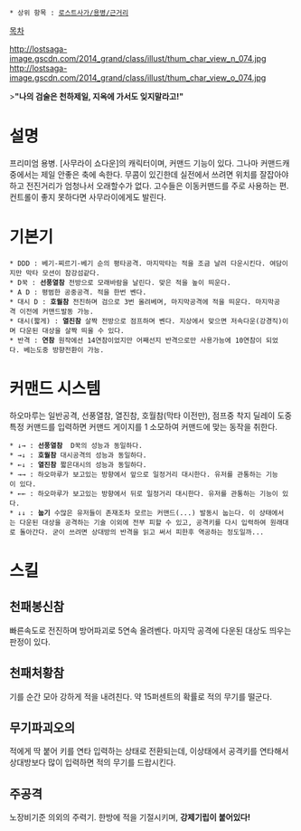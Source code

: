  * 상위 항목 : [[로스트사가/용병/근거리]]

[[목차]]

http://lostsaga-image.gscdn.com/2014_grand/class/illust/thum_char_view_n_074.jpg
http://lostsaga-image.gscdn.com/2014_grand/class/illust/thum_char_view_o_074.jpg

>'''"나의 검술은 천하제일, 지옥에 가서도 잊지말라고!"'''

= 설명 =
프리미엄 용병.
[사무라이 쇼다운]의 캐릭터이며, 커맨드 기능이 있다. 그나마 커맨드캐 중에서는 제일 안좋은 축에 속한다. 무콤이 있긴한데 실전에서 쓰려면 위치를 잘잡아야하고 전진거리가 엄청나서 오래할수가 없다. 고수들은 이동커맨드를 주로 사용하는 편. 컨트롤이 좋지 못하다면 사무라이에게도 발린다.

= 기본기 =
 * DDD : 베기-찌르기-베기 순의 평타공격. 마지막타는 적을 조금 날려 다운시킨다. 여담이지만 막타 모션이 참강섬같다.
 * D꾹 : '''선풍열참''' 전방으로 모래바람을 날린다. 맞은 적을 높이 띄운다.
 * A D : 평범한 공중공격. 적을 한번 벤다.
 * 대시 D : '''호월참''' 전진하며 검으로 3번 올려베며, 마지막공격에 적을 띄운다. 마지막공격 이전에 커맨드발동 가능.
 * 대시(짧게) : '''열진참''' 살짝 전방으로 점프하며 벤다. 지상에서 맞으면 저속다운(강경직)이며 다운된 대상을 살짝 띄울 수 있다.
 * 반격 : '''연참''' 원작에선 14연참이었지만 어째선지 반격으로만 사용가능에 10연참이 되었다. 베는도중 방향전환이 가능. 

= 커맨드 시스템 =
하오마루는 일반공격, 선풍열참, 열진참, 호월참(막타 이전만), 점프중 착지 딜레이 도중 특정 커맨드를 입력하면 커맨드 게이지를 1 소모하여 커맨드에 맞는 동작을 취한다.

 * ↓→ : '''선풍열참'''  D꾹의 성능과 동일하다.
 * →↓ : '''호월참''' 대시공격의 성능과 동일하다.
 * ←↓ : '''열진참''' 짧은대시의 성능과 동일하다.
 * →→ : 하오마루가 보고있는 방향에서 앞으로 일정거리 대시한다. 유저를 관통하는 기능이 있다.
 * ←← : 하오마루가 보고있는 방향에서 뒤로 일정거리 대시한다. 유저를 관통하는 기능이 있다.
 * ↓↓ : '''눕기''' 수많은 유저들이 존재조차 모르는 커맨드(...) 발동시 눕는다. 이 상태에서는 다운된 대상을 공격하는 기술 이외에 전부 피할 수 있고, 공격키를 다시 입력하여 원래대로 돌아간다. 굳이 쓰려면 상대방의 반격을 읽고 써서 피한후 역공하는 정도일까...

= 스킬 =
== 천패봉신참 ==
빠른속도로 전진하며 방어파괴로 5연속 올려벤다. 마지막 공격에 다운된 대상도 띄우는 판정이 있다.

== 천패처황참 ==
기를 순간 모아 강하게 적을 내려친다. 약 15퍼센트의 확률로 적의 무기를 떨군다.

== 무기파괴오의 ==
적에게 딱 붙어 키를 연타 입력하는 상태로 전환되는데, 이상태에서 공격키를 연타해서 상대방보다 많이 입력하면 적의 무기를 드랍시킨다. 

== 주공격 ==
노장비기준 의외의 주력기. 한방에 적을 기절시키며, '''강제기립이 붙어있다!'''
